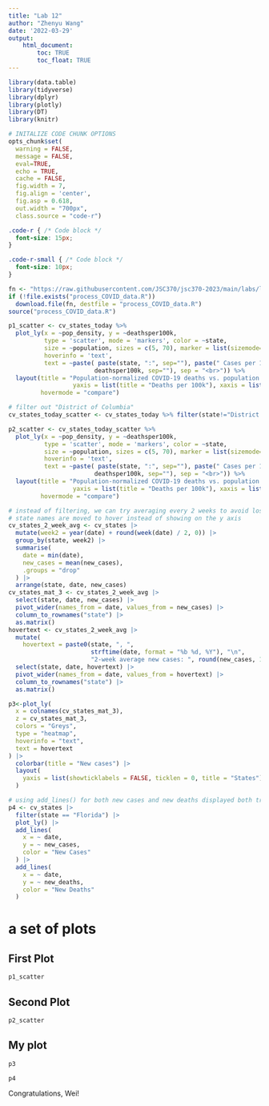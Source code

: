 ```yaml
---
title: "Lab 12"
author: "Zhenyu Wang"
date: '2022-03-29'
output: 
    html_document:
        toc: TRUE
        toc_float: TRUE
---
```


```r

library(data.table)
library(tidyverse)
library(dplyr)
library(plotly)
library(DT)
library(knitr)

# INITALIZE CODE CHUNK OPTIONS
opts_chunk$set(
  warning = FALSE,
  message = FALSE,
  eval=TRUE,
  echo = TRUE,
  cache = FALSE,
  fig.width = 7, 
  fig.align = 'center',
  fig.asp = 0.618,
  out.width = "700px",
  class.source = "code-r")
```


```css
.code-r { /* Code block */
  font-size: 15px;
}

.code-r-small { /* Code block */
  font-size: 10px;
}
```

```r
fn <- "https://raw.githubusercontent.com/JSC370/jsc370-2023/main/labs/lab12/process_COVID_data.R"
if (!file.exists("process_COVID_data.R"))
  download.file(fn, destfile = "process_COVID_data.R")
source("process_COVID_data.R")
```

```r

p1_scatter <- cv_states_today %>% 
  plot_ly(x = ~pop_density, y = ~deathsper100k,
          type = 'scatter', mode = 'markers', color = ~state,
          size = ~population, sizes = c(5, 70), marker = list(sizemode='diameter', opacity=0.5),
          hoverinfo = 'text',
          text = ~paste( paste(state, ":", sep=""), paste(" Cases per 100k: ", per100k, sep="") , paste(" Deaths per 100k: ",
                        deathsper100k, sep=""), sep = "<br>")) %>%
  layout(title = "Population-normalized COVID-19 deaths vs. population density",
                  yaxis = list(title = "Deaths per 100k"), xaxis = list(title = "Population Density"),
         hovermode = "compare")

# filter out "District of Columbia"
cv_states_today_scatter <- cv_states_today %>% filter(state!="District of Columbia")

p2_scatter <- cv_states_today_scatter %>% 
  plot_ly(x = ~pop_density, y = ~deathsper100k,
          type = 'scatter', mode = 'markers', color = ~state,
          size = ~population, sizes = c(5, 70), marker = list(sizemode='diameter', opacity=0.5),
          hoverinfo = 'text',
          text = ~paste( paste(state, ":", sep=""), paste(" Cases per 100k: ", per100k, sep="") , paste(" Deaths per 100k: ",
                        deathsper100k, sep=""), sep = "<br>")) %>%
  layout(title = "Population-normalized COVID-19 deaths vs. population density",
                  yaxis = list(title = "Deaths per 100k"), xaxis = list(title = "Population Density"),
         hovermode = "compare")
```

```r
# instead of filtering, we can try averaging every 2 weeks to avoid losing information
# state names are moved to hover instead of showing on the y axis
cv_states_2_week_avg <- cv_states |>
  mutate(week2 = year(date) + round(week(date) / 2, 0)) |>
  group_by(state, week2) |>
  summarise(
    date = min(date), 
    new_cases = mean(new_cases),
    .groups = "drop"
  ) |>
  arrange(state, date, new_cases)
cv_states_mat_3 <- cv_states_2_week_avg |>
  select(state, date, new_cases) |>
  pivot_wider(names_from = date, values_from = new_cases) |>
  column_to_rownames("state") |>
  as.matrix()
hovertext <- cv_states_2_week_avg |>
  mutate(
    hovertext = paste0(state, ", ", 
                       strftime(date, format = "%b %d, %Y"), "\n",
                       "2-week average new cases: ", round(new_cases, 1))) |>
  select(state, date, hovertext) |>
  pivot_wider(names_from = date, values_from = hovertext) |>
  column_to_rownames("state") |>
  as.matrix()

p3<-plot_ly(
  x = colnames(cv_states_mat_3),
  z = cv_states_mat_3,
  colors = "Greys",
  type = "heatmap",
  hoverinfo = "text",
  text = hovertext
) |>
  colorbar(title = "New cases") |>
  layout(
    yaxis = list(showticklabels = FALSE, ticklen = 0, title = "States")
  )
```

```r
# using add_lines() for both new cases and new deaths displayed both traces.
p4 <- cv_states |>
  filter(state == "Florida") |>
  plot_ly() |>
  add_lines(
    x = ~ date,
    y = ~ new_cases,
    color = "New Cases"
  ) |>
  add_lines(
    x = ~ date,
    y = ~ new_deaths,
    color = "New Deaths"
  )
```

# a set of plots {.tabset}

## First Plot

```r
p1_scatter
```

## Second Plot

```r
p2_scatter
```

## My plot
```r
p3
```

```r
p4
```

Congratulations, Wei!